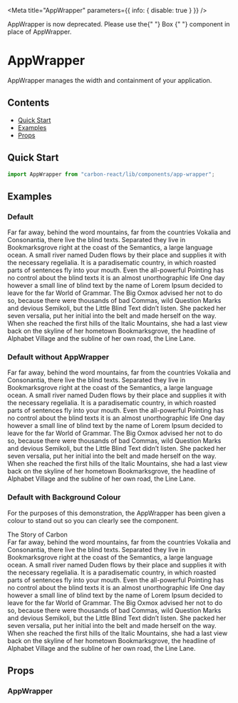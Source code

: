 
<Meta title="AppWrapper" parameters={{ info: { disable: true } }} />

<DeprecationWarning>
  AppWrapper is now deprecated. Please use the{" "}
  <LinkTo kind="Box" story="spacing">
    Box
  </LinkTo>{" "}
  component in place of AppWrapper.
</DeprecationWarning>

# AppWrapper

AppWrapper manages the width and containment of your application.

## Contents

- [Quick Start](#quick-start)
- [Examples](#examples)
- [Props](#props)

## Quick Start

```javascript
import AppWrapper from "carbon-react/lib/components/app-wrapper";
```

## Examples

### Default

<Canvas>
  <Story name="default">
    <AppWrapper>
      <div>
        Far far away, behind the word mountains, far from the countries Vokalia
        and Consonantia, there live the blind texts. Separated they live in
        Bookmarksgrove right at the coast of the Semantics, a large language
        ocean. A small river named Duden flows by their place and supplies it
        with the necessary regelialia. It is a paradisematic country, in which
        roasted parts of sentences fly into your mouth. Even the all-powerful
        Pointing has no control about the blind texts it is an almost
        unorthographic life One day however a small line of blind text by the
        name of Lorem Ipsum decided to leave for the far World of Grammar. The
        Big Oxmox advised her not to do so, because there were thousands of bad
        Commas, wild Question Marks and devious Semikoli, but the Little Blind
        Text didn’t listen. She packed her seven versalia, put her initial into
        the belt and made herself on the way. When she reached the first hills
        of the Italic Mountains, she had a last view back on the skyline of her
        hometown Bookmarksgrove, the headline of Alphabet Village and the
        subline of her own road, the Line Lane.
      </div>
    </AppWrapper>
  </Story>
</Canvas>

### Default without AppWrapper

<Canvas>
  <Story name="without AppWrapper">
    <div>
      Far far away, behind the word mountains, far from the countries Vokalia
      and Consonantia, there live the blind texts. Separated they live in
      Bookmarksgrove right at the coast of the Semantics, a large language
      ocean. A small river named Duden flows by their place and supplies it with
      the necessary regelialia. It is a paradisematic country, in which roasted
      parts of sentences fly into your mouth. Even the all-powerful Pointing has
      no control about the blind texts it is an almost unorthographic life One
      day however a small line of blind text by the name of Lorem Ipsum decided
      to leave for the far World of Grammar. The Big Oxmox advised her not to do
      so, because there were thousands of bad Commas, wild Question Marks and
      devious Semikoli, but the Little Blind Text didn’t listen. She packed her
      seven versalia, put her initial into the belt and made herself on the way.
      When she reached the first hills of the Italic Mountains, she had a last
      view back on the skyline of her hometown Bookmarksgrove, the headline of
      Alphabet Village and the subline of her own road, the Line Lane.
    </div>
  </Story>
</Canvas>

### Default with Background Colour

For the purposes of this demonstration, the AppWrapper has been given a colour to stand out so you
can clearly see the component.

<Canvas>
  <Story name="with Background Colour">
    <AppWrapper style={{ backgroundColor: "rgba(0,0,0,0.25)" }}>
      <div style={{ marginBottom: "16px" }}>The Story of Carbon</div>
      <div>
        Far far away, behind the word mountains, far from the countries Vokalia
        and Consonantia, there live the blind texts. Separated they live in
        Bookmarksgrove right at the coast of the Semantics, a large language
        ocean. A small river named Duden flows by their place and supplies it
        with the necessary regelialia. It is a paradisematic country, in which
        roasted parts of sentences fly into your mouth. Even the all-powerful
        Pointing has no control about the blind texts it is an almost
        unorthographic life One day however a small line of blind text by the
        name of Lorem Ipsum decided to leave for the far World of Grammar. The
        Big Oxmox advised her not to do so, because there were thousands of bad
        Commas, wild Question Marks and devious Semikoli, but the Little Blind
        Text didn’t listen. She packed her seven versalia, put her initial into
        the belt and made herself on the way. When she reached the first hills
        of the Italic Mountains, she had a last view back on the skyline of her
        hometown Bookmarksgrove, the headline of Alphabet Village and the
        subline of her own road, the Line Lane.
      </div>
    </AppWrapper>
  </Story>
</Canvas>

## Props

### AppWrapper

<ArgsTable of={AppWrapper} />
